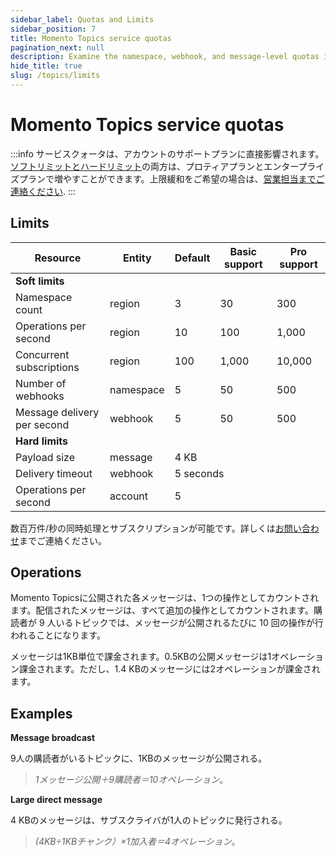```yaml
---
sidebar_label: Quotas and Limits
sidebar_position: 7
title: Momento Topics service quotas
pagination_next: null
description: Examine the namespace, webhook, and message-level quotas in place with Momento Topics and discover the default and tunable values for your workload based on your support plan.
hide_title: true
slug: /topics/limits
---
```

# Momento Topics service quotas

:::info
サービスクォータは、アカウントのサポートプランに直接影響されます。<ins>ソフトリミットとハードリミット</ins>の両方は、プロティアプランとエンタープライズプランで増やすことができます。上限緩和をご希望の場合は、[営業担当までご連絡ください](https://www.gomomento.com/contact-us).
:::

## Limits

<table className="customTable">
  <thead>
    <tr>
      <th>Resource</th>
      <th>Entity</th>
      <th>Default</th>
      <th>Basic support</th>
      <th>Pro support</th>
    </tr>
  </thead>
  <tbody>
    <tr className="highlightRow">
      <td colspan="5"><strong>Soft limits</strong></td>
    </tr>
    <tr>
      <td>Namespace count</td>
      <td>region</td>
      <td>3</td>
      <td>30</td>
      <td>300</td>
    </tr>
    <tr>
      <td>Operations per second</td>
      <td>region</td>
      <td>10</td>
      <td>100</td>
      <td>1,000</td>
    </tr>
    <tr>
      <td>Concurrent subscriptions</td>
      <td>region</td>
      <td>100</td>
      <td>1,000</td>
      <td>10,000</td>
    </tr>
    <tr>
      <td>Number of webhooks</td>
      <td>namespace</td>
      <td>5</td>
      <td>50</td>
      <td>500</td>
    </tr>
    <tr>
      <td>Message delivery per second</td>
      <td>webhook</td>
      <td>5</td>
      <td>50</td>
      <td>500</td>
    </tr>
    <tr className="highlightRow">
      <td colspan="5"><strong>Hard limits</strong></td>
    </tr>
    <tr>
      <td>Payload size</td>
      <td>message</td>
      <td colspan="3">4 KB</td>
    </tr>
    <tr>
      <td>Delivery timeout</td>
      <td>webhook</td>
      <td colspan="3">5 seconds</td>
    </tr>
    <tr>
      <td>Operations per second</td>
      <td>account</td>
      <td colspan="3">5</td>
    </tr>
  </tbody>
</table>


数百万件/秒の同時処理とサブスクリプションが可能です。詳しくは[お問い合わせ](https://www.gomomento.com/contact-us/)までご連絡ください。

## Operations

Momento Topicsに公開された各メッセージは、1つの操作としてカウントされます。配信されたメッセージは、すべて追加の操作としてカウントされます。購読者が 9 人いるトピックでは、メッセージが公開されるたびに 10 回の操作が行われることになります。

メッセージは1KB単位で課金されます。0.5KBの公開メッセージは1オペレーション課金されます。ただし、1.4 KBのメッセージには2オペレーションが課金されます。

## Examples

**Message broadcast**

9人の購読者がいるトピックに、1KBのメッセージが公開される。

> *1メッセージ公開＋9購読者＝10オペレーション*。

**Large direct message**

4 KBのメッセージは、サブスクライバが1人のトピックに発行される。

> *(4KB÷1KBチャンク）×1加入者＝4オペレーション*。
